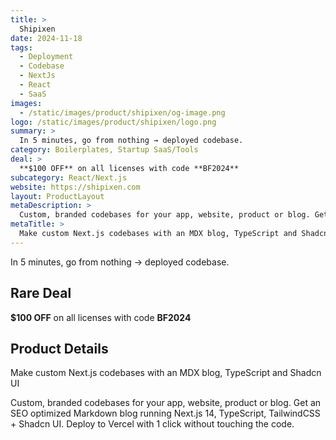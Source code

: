 ```yaml
---
title: >
  Shipixen
date: 2024-11-18
tags:
  - Deployment
  - Codebase
  - NextJs
  - React
  - SaaS
images:
  - /static/images/product/shipixen/og-image.png
logo: /static/images/product/shipixen/logo.png
summary: >
  In 5 minutes, go from nothing → deployed codebase.
category: Boilerplates, Startup SaaS/Tools
deal: >
  **$100 OFF** on all licenses with code **BF2024**
subcategory: React/Next.js
website: https://shipixen.com
layout: ProductLayout
metaDescription: >
  Custom, branded codebases for your app, website, product or blog. Get an SEO optimized Markdown blog running Next.js 14, TypeScript, TailwindCSS + Shadcn UI. Deploy to Vercel with 1 click without touching the code.
metaTitle: >
  Make custom Next.js codebases with an MDX blog, TypeScript and Shadcn UI
---
```

In 5 minutes, go from nothing → deployed codebase.

## Rare Deal

**$100 OFF** on all licenses with code **BF2024**
## Product Details
Make custom Next.js codebases with an MDX blog, TypeScript and Shadcn UI

Custom, branded codebases for your app, website, product or blog. Get an SEO optimized Markdown blog running Next.js 14, TypeScript, TailwindCSS + Shadcn UI. Deploy to Vercel with 1 click without touching the code.
